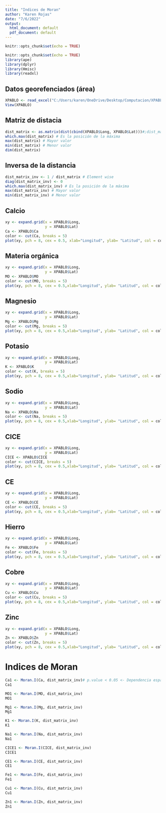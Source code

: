 ---
title: "Indices de Moran"
author: "Karen Rojas"
date: "7/6/2022"
output:
  html_document: default
  pdf_document: default
---

```{r setup, include=FALSE}
knitr::opts_chunk$set(echo = TRUE)
```

```{r}
knitr::opts_chunk$set(echo = TRUE)
library(ape)
library(dplyr)
library(Hmisc)
library(readxl)
```

## Datos georefenciados (área)

```{r}

XPABLO <- read_excel("C:/Users/karen/OneDrive/Desktop/Computacion/XPABLO.xlsx")
View(XPABLO)
```



## Matriz de distacia 

```{r}
dist_matrix <- as.matrix(dist(cbind(XPABLO$Long, XPABLO$Lat)))#;dist_matrix
which.max(dist_matrix) # Es la posición de la máxima
max(dist_matrix) # Mayor valor 
min(dist_matrix) # Menor valor
dim(dist_matrix)

```
## Inversa de la distancia
```{r}
dist_matrix_inv <- 1 / dist_matrix # Element wise
diag(dist_matrix_inv) <- 0
which.max(dist_matrix_inv) # Es la posición de la máxima
max(dist_matrix_inv) # Mayor valor 
min(dist_matrix_inv) # Menor valor
```

## Calcio
```{r}
xy <- expand.grid(x = XPABLO$Long,
                  y = XPABLO$Lat)
Ca <- XPABLO$Ca
color <- cut(Ca, breaks = 5)
plot(xy, pch = 8, cex = 0.5, xlab="Longitud", ylab= "Latitud", col = color)

```
## Materia orgánica
```{r}
xy <- expand.grid(x = XPABLO$Long,
                  y = XPABLO$Lat)
MO <- XPABLO$MO
color <- cut(MO, breaks = 5)
plot(xy, pch = 8, cex = 0.5,xlab="Longitud", ylab= "Latitud", col = color)

```
## Magnesio
```{r}
xy <- expand.grid(x = XPABLO$Long,
                  y = XPABLO$Lat)
Mg <- XPABLO$Mg
color <- cut(Mg, breaks = 5)
plot(xy, pch = 8, cex = 0.5,xlab="Longitud", ylab= "Latitud", col = color)

```
## Potasio
```{r}
xy <- expand.grid(x = XPABLO$Long,
                  y = XPABLO$Lat)
K <- XPABLO$K
color <- cut(K, breaks = 5)
plot(xy, pch = 8, cex = 0.5,xlab="Longitud", ylab= "Latitud", col = color)

```
## Sodio
```{r}
xy <- expand.grid(x = XPABLO$Long,
                  y = XPABLO$Lat)
Na <- XPABLO$Na
color <- cut(Na, breaks = 5)
plot(xy, pch = 8, cex = 0.5,xlab="Longitud", ylab= "Latitud", col = color)

```
## CICE
```{r}
xy <- expand.grid(x = XPABLO$Long,
                  y = XPABLO$Lat)
CICE <- XPABLO$CICE
color <- cut(CICE, breaks = 5)
plot(xy, pch = 8, cex = 0.5,xlab="Longitud", ylab= "Latitud", col = color)

```
## CE
```{r}
xy <- expand.grid(x = XPABLO$Long,
                  y = XPABLO$Lat)
CE <- XPABLO$CE
color <- cut(CE, breaks = 5)
plot(xy, pch = 8, cex = 0.5,xlab="Longitud", ylab= "Latitud", col = color)

```
## Hierro
```{r}
xy <- expand.grid(x = XPABLO$Long,
                  y = XPABLO$Lat)
Fe <- XPABLO$Fe
color <- cut(Fe, breaks = 5)
plot(xy, pch = 8, cex = 0.5,xlab="Longitud", ylab= "Latitud", col = color)

```
## Cobre
```{r}
xy <- expand.grid(x = XPABLO$Long,
                  y = XPABLO$Lat)
Cu <- XPABLO$Cu
color <- cut(Cu, breaks = 5)
plot(xy, pch = 8, cex = 0.5,xlab="Longitud", ylab= "Latitud", col = color)

```
## Zinc
```{r}
xy <- expand.grid(x = XPABLO$Long,
                  y = XPABLO$Lat)
Zn <- XPABLO$Zn
color <- cut(Zn, breaks = 5)
plot(xy, pch = 8, cex = 0.5,xlab="Longitud", ylab= "Latitud", col = color)

```
# Indices de Moran
```{r}
Ca1 <- Moran.I(Ca, dist_matrix_inv)# p.value < 0.05 <- Dependencia espacial
Ca1

MO1 <- Moran.I(MO, dist_matrix_inv)
MO1

Mg1 <- Moran.I(Mg, dist_matrix_inv)
Mg1

K1 <- Moran.I(K, dist_matrix_inv)
K1

Na1 <- Moran.I(Na, dist_matrix_inv)
Na1

CICE1 <- Moran.I(CICE, dist_matrix_inv)
CICE1

CE1 <- Moran.I(CE, dist_matrix_inv)
CE1

Fe1 <- Moran.I(Fe, dist_matrix_inv)
Fe1

Cu1 <- Moran.I(Cu, dist_matrix_inv)
Cu1

Zn1 <- Moran.I(Zn, dist_matrix_inv)
Zn1
```


